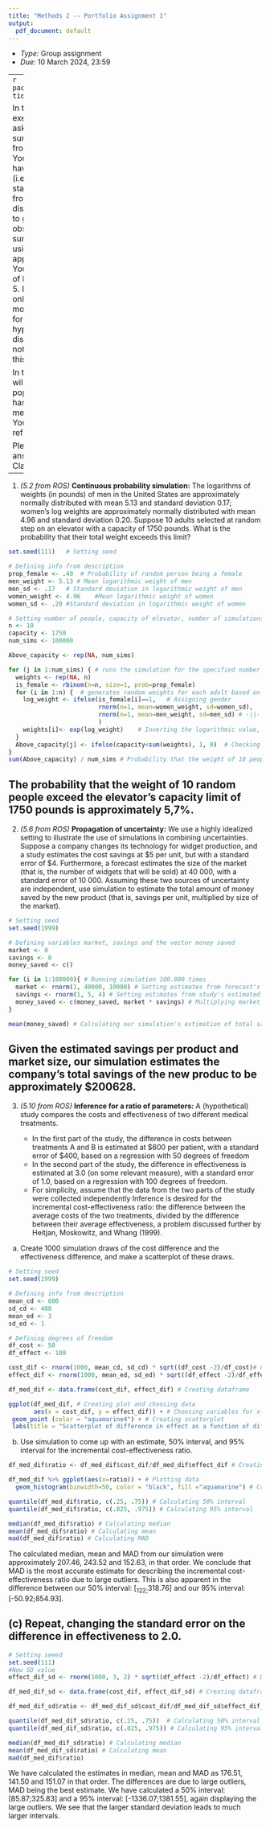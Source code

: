 ```yaml
---
title: "Methods 2 -- Portfolio Assignment 1"
output:
  pdf_document: default
---
```


- _Type:_ Group assignment
- _Due:_ 10 March 2024, 23:59

---
```r
pacman::p_load(ggplot2, tidyverse)
```


In the following exercises, you will be asked to generate and summarize simulations from statistical models. You should use what you have learned so far (i.e. for loop, if else statements, sampling from continuous and discrete distributions...) to generate observations and summarize your samples using (one of) the appropriate methods. You can find examples of how to do that in Ch. 5. Note that here we will only focus on generative models, several aspects for inference and hypothesis testing discussed in Ch. 4 are not directly needed in this context.

In the first exercise, we will assume that the population of interest has a proportion of 0.51 men and 0.49 women. Your model should reflect that.

Please submit your answers on GitHub Classroom.

---

1. _(5.2 from ROS)_ __Continuous probability simulation:__ The logarithms of weights (in pounds) of men in the United States are approximately normally distributed with mean 5.13 and standard deviation 0.17; women’s log weights are approximately normally distributed with mean 4.96 and standard deviation 0.20. Suppose 10 adults selected at random step on an elevator with a capacity of 1750 pounds. What is the probability that their total weight exceeds this limit?

```r
set.seed(111)	# Setting seed 

# Defining info from description
prop_female <- .49	# Probability of random person being a female
men_weight <- 5.13 # Mean logarithmic weight of men
men_sd <- .17	# Standard deviation in logarithmic weight of men
women_weight <- 4.96	#Mean logarithmic weight of women
women_sd <- .20	#Standard deviation in logarithmic weight of women

# Setting number of people, capacity of elevator, number of simulations
n <- 10	
capacity <- 1750	
num_sims <- 100000	

Above_capacity <- rep(NA, num_sims)	

for (j in 1:num_sims) {	# runs the simulation for the specified number of times.
  weights <- rep(NA, n)	
  is_female <- rbinom(n=n, size=1, prob=prop_female)	
  for (i in 1:n) {	# generates random weights for each adult based on their gender, and calculates the total weight.
    log_weight <- ifelse(is_female[i]==1,	# Assigning gender
                         rnorm(n=1, mean=women_weight, sd=women_sd),	# Drawing from normal distribution
                         rnorm(n=1, mean=men_weight, sd=men_sd)	# -||-
                         )	
    weights[i]<- exp(log_weight)	# Inverting the logarithmic value, getting weight in pounds
  }	
  Above_capacity[j] <- ifelse(capacity<sum(weights), 1, 0)	# Checking if sum of weights for simulations draws is above capacity
}	
sum(Above_capacity) / num_sims # Probability that the weight of 10 people is above capacity of elevator
```
The probability that the weight of 10 random people exceed the elevator's capacity limit of 1750 pounds is approximately 5,7%. 
---

2. _(5.6 from ROS)_ __Propagation of uncertainty:__ We use a highly idealized setting to illustrate the use of simulations in combining uncertainties. Suppose a company changes its technology for widget production, and a study estimates the cost savings at \$5 per unit, but with a standard error of \$4. Furthermore, a forecast estimates the size of the market (that is, the number of widgets that will be sold) at 40 000, with a standard error of 10 000. Assuming these two sources of uncertainty are independent, use simulation to estimate the total amount of money saved by the new product (that is, savings per unit, multiplied by size of the market).

```r
# Setting seed
set.seed(1999)

# Defining variables market, savings and the vector money saved
market <- 0
savings <- 0
money_saved <- c()

for (i in 1:100000){ # Running simulation 100.000 times
  market <- rnorm(1, 40000, 10000) # Setting estimates from forecast's estimate of market size
  savings <- rnorm(1, 5, 4) # Setting estimates from study's estimated cost savings 
  money_saved <- c(money_saved, market * savings) # Multiplying market size and savings per product to get total amount of money saved
}

mean(money_saved) # Calculating our simulation's estimation of total savings 

```
Given the estimated savings per product and market size, our simulation estimates the company's total savings of the new produc to be approximately $200628. 
---

3. _(5.10 from ROS)_ __Inference for a ratio of parameters:__ A (hypothetical) study compares the costs and effectiveness of two different medical treatments.

    - In the first part of the study, the difference in costs between treatments A and B is estimated at \$600 per patient, with a standard error of \$400, based on a regression with 50 degrees of freedom
    - In the second part of the study, the difference in effectiveness is estimated at 3.0 (on some relevant measure), with a standard error of 1.0, based on a regression with 100 degrees of freedom.
    - For simplicity, assume that the data from the two parts of the study were collected independently
    Inference is desired for the incremental cost-effectiveness ratio: the difference between the average costs of the two treatments, divided by the difference between their average effectiveness, a problem discussed further by Heitjan, Moskowitz, and Whang (1999).

(a) Create 1000 simulation draws of the cost difference and the effectiveness difference, and make a scatterplot of these draws.
```r
# Setting seed
set.seed(1999)

# Defining info from description 
mean_cd <- 600 
sd_cd <- 400
mean_ed <- 3
sd_ed <- 1

# Defining degrees of freedom 
df_cost <- 50
df_effect <- 100

cost_dif <- rnorm(1000, mean_cd, sd_cd) * sqrt((df_cost -2)/df_cost)# Creating 1000 simulation draws of cost difference while adjusting for t-distribution approximation
effect_dif <- rnorm(1000, mean_ed, sd_ed) * sqrt((df_effect -2)/df_effect) # Same for effectiveness difference

df_med_dif <- data.frame(cost_dif, effect_dif) # Creating dataframe

ggplot(df_med_dif, # Creating plot and choosing data
       aes(x = cost_dif, y = effect_dif)) + # Choosing variables for x-axis and y-axis
 geom_point (color = "aquamarine4") + # Creating scatterplot 
 labs(title = "Scatterplot of difference in effect as a function of difference in cost") #Choosing title 
```
(b) Use simulation to come up with an estimate, 50% interval, and 95% interval for the incremental cost-effectiveness ratio.
```r
df_med_dif$ratio <- df_med_dif$cost_dif/df_med_dif$effect_dif # Creating column for incremental cost-effectiveness ratio 

df_med_dif %>% ggplot(aes(x=ratio)) + # Plotting data 
  geom_histogram(binwidth=50, color = "black", fill ="aquamarine") # Creating histogram

quantile(df_med_dif$ratio, c(.25, .75))	# Calculating 50% interval
quantile(df_med_dif$ratio, c(.025, .975)) # Calculating 95% interval

median(df_med_dif$ratio) # Calculating median
mean(df_med_dif$ratio) # Calculating mean
mad(df_med_dif$ratio) # Calculating MAD
```
The calculated median, mean and MAD from our simulation were approximately 207.46, 243.52 and 152.63, in that order. We conclude that MAD is the most accurate estimate for describing the incremental cost-effectiveness ratio due to large outliers.
This is also apparent in the difference between our 50% interval: [~122;~318.76] and our 95% interval: [-50.92;854.93]. 

(c) Repeat, changing the standard error on the difference in effectiveness to 2.0.
---
```r
# Setting seeed
set.seed(111)
#New SD value
effect_dif_sd <- rnorm(1000, 3, 2) * sqrt((df_effect -2)/df_effect) # Defining effectiveness difference estimates and adjusting for t-distribution approximation 

df_med_dif_sd <- data.frame(cost_dif, effect_dif_sd) # Creating dataframe 

df_med_dif_sd$ratio <- df_med_dif_sd$cost_dif/df_med_dif_sd$effect_dif_sd # Calculating ratio

quantile(df_med_dif_sd$ratio, c(.25, .75))	# Calculating 50% interval
quantile(df_med_dif_sd$ratio, c(.025, .975)) # Calculating 95% interval 

median(df_med_dif_sd$ratio) # Calculating median 
mean(df_med_dif_sd$ratio) # Calculating mean
mad(df_med_dif$ratio)
```
We have calculated the estimates in median, mean and MAD as 176.51, 141.50 and 151.07 in that order. The differences are due to large outliers, MAD being the best estimate.
We have calculated a 50% interval: [85.87;325.83] and a 95% interval: [-1336.07;1381.55], again displaying the large outliers. We see that the larger standard deviation leads to much larger intervals. 